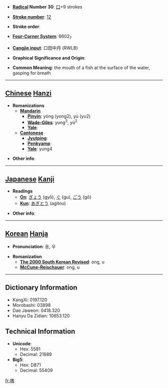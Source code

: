 * '''[[Wiktionary:Chinese radical index| Radical]] Number 30''': [[Wiktionary:Chinese radical index 口|口]]+9 strokes

* '''[[Wiktionary:Chinese total strokes index|Stroke number]]''': [[Wiktionary:Chinese total strokes index 12|12]]

* '''Stroke order''': 

* '''[[Wiktionary:Chinese four corner index|Four-Corner System]]''': 6602<sub>7</sub>

* '''[[Wiktionary:Chinese Cangjie index|Cangjie input]]''': 口田中月 (RWLB)

* '''Graphical Significance and Origin''': 

* '''Common Meaning''': the mouth of a fish at the surface of the water, gasping for breath

----

== [[Chinese]] [[Hanzi]] ==

* '''Romanizations'''
** '''[[Mandarin]]'''
*** '''[[Pinyin]]''': yóng (yong2), yú (yu2)
*** '''[[Wade-Giles]]''': yung<sup>2</sup>, yü<sup>2</sup>
*** '''[[Yale]]''': 
** '''[[Cantonese]]'''
*** '''[[Jyutping]]''':
*** '''[[Penkyamp]]''': 
*** '''[[Yale]]''': yung4

* '''Other info''': 

----

== [[Japanese]] [[Kanji]] ==

* '''Readings'''
** '''[[On]]''': [[ぎょう]] (gyō), [[ぐ]] (gu), [[ごう]] (gō)
** '''[[Kun]]''': [[あぎとう]] (agitou)

* '''Other info''':  

----

== [[Korean]] [[Hanja]] ==

* '''Pronunciation''': 옹, 우

* '''Romanization'''
** '''[[The 2000 South Korean Revised Romanization|The 2000 South Korean Revised]]''': ong, u
** '''[[McCune-Reischauer]]''': ong, u

----

== Dictionary Information ==

* KangXi: 0197.120
* Morobashi: 03898
* Dae Jaweon: 0418.320
* Hanyu Da Zidian: 10653.120

== Technical Information ==

* '''Unicode''':
** Hex: 5581
** Decimal: 21889
* '''Big5''':
** Hex: D871
** Decimal: 55409

[[fr:喁]]
